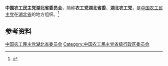 {{Infobox PRCG
|机构名称 = 中国农工民主党湖北省委员会
|标志1    =
|格言1    =
|届数     = 
|任期始   = 
|任期终   =
|职位1    = 主任委员
|人员1    = 
|职位2    = 副主任委员
|人员2    =
|人数2    =
|职位3    =
|人员3    =
|组织法规 = 中国农工民主党章程
|上级机构 = [[中国农工民主党中央委员会|中国农工民主党中央委员会]]
|机构类型 = [[民主党派|民主党派]][[中国一级行政区|省级行政区]][[委员会|委员会]]
|行政级别 = 正厅级
|场所1    = 
|地址1    = 
|邮编1    = 
|电话1    = 
|官网1    = <!-- {{url|}} -->
}}
'''中国农工民主党湖北省委员会'''，简称'''农工党湖北省委'''、'''湖北农工党'''，是[[中国农工民主党|中国农工民主党]]在[[湖北省|湖北省]]的地方组织。<ref>{{Cite web|title=中国农工民主党章程|url=http://www.ngd.org.cn/gs/zc/20000.htm|accessdate=2020-09-02|work=中国农工民主党|archiveurl=https://web.archive.org/web/20200902135358/http://www.ngd.org.cn/gs/zc/20000.htm|archivedate=2020-09-02}}</ref>

== 参考资料 ==
{{reflist}}

{{中华人民共和国各省级行政区|委员会|中国农工民主党|仅内地=yes}}

{{Authority control}}
[[Category:中国农工民主党湖北省委员会|]]
[[Category:中国农工民主党省级行政区委员会|Category:中国农工民主党省级行政区委员会]]
